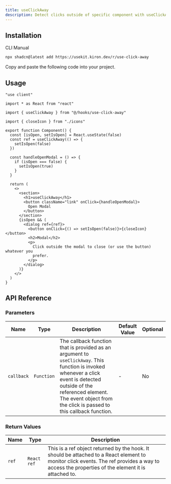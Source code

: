 ```yaml
---
title: useClickAway
description: Detect clicks outside of specific component with useClickAway.
---
```


<ComponentPreview name="use-click-away-demo" />

## Installation

<Tabs defaultValue="cli">

<TabsList>
  <TabsTrigger value="cli">CLI</TabsTrigger>
  <TabsTrigger value="manual">Manual</TabsTrigger>
</TabsList>

<TabsContent value="cli">

```bash
npx shadcn@latest add https://usekit.kiron.dev/r/use-click-away
```

</TabsContent>

<TabsContent value="manual">

<Steps>

<Step>Copy and paste the following code into your project.</Step>

<ComponentSource name="use-click-away" />

</Steps>

</TabsContent>

</Tabs>

## Usage

```tsx {3, 11-13}
"use client"

import * as React from "react"

import { useClickAway } from "@/hooks/use-click-away"

import { closeIcon } from "./icons"

export function Component() {
  const [isOpen, setIsOpen] = React.useState(false)
  const ref = useClickAway(() => {
    setIsOpen(false)
  })

  const handleOpenModal = () => {
    if (isOpen === false) {
      setIsOpen(true)
    }
  }

  return (
    <>
      <section>
        <h1>useClickAway</h1>
        <button className="link" onClick={handleOpenModal}>
          Open Modal
        </button>
      </section>
      {isOpen && (
        <dialog ref={ref}>
          <button onClick={() => setIsOpen(false)}>{closeIcon}</button>
          <h2>Modal</h2>
          <p>
            Click outside the modal to close (or use the button) whatever you
            prefer.
          </p>
        </dialog>
      )}
    </>
  )
}
```

## API Reference

### Parameters

| Name       | Type       | Description                                                                                                                                                                                                                                  | Default Value | Optional |
| ---------- | ---------- | -------------------------------------------------------------------------------------------------------------------------------------------------------------------------------------------------------------------------------------------- | ------------- | -------- |
| `callback` | `Function` | The callback function that is provided as an argument to `useClickAway`. This function is invoked whenever a click event is detected outside of the referenced element. The event object from the click is passed to this callback function. | -             | No       |

### Return Values

| Name  | Type        | Description                                                                                                                                                                                    |
| ----- | ----------- | ---------------------------------------------------------------------------------------------------------------------------------------------------------------------------------------------- |
| `ref` | `React ref` | This is a ref object returned by the hook. It should be attached to a React element to monitor click events. The ref provides a way to access the properties of the element it is attached to. |
